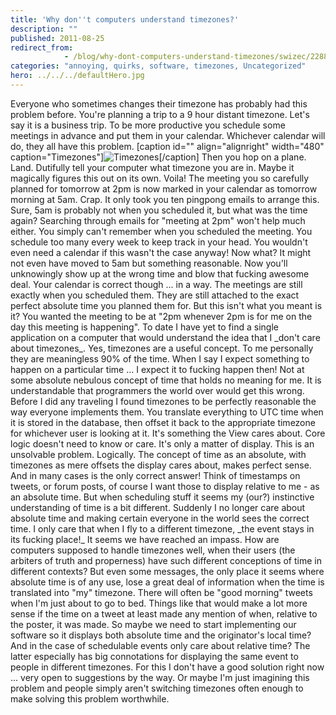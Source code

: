 ```yaml
---
title: 'Why don''t computers understand timezones?'
description: ""
published: 2011-08-25
redirect_from: 
            - /blog/why-dont-computers-understand-timezones/swizec/2288
categories: "annoying, quirks, software, timezones, Uncategorized"
hero: ../../../defaultHero.jpg
---
```

Everyone who sometimes changes their timezone has probably had this problem before. You're planning a trip to a 9 hour distant timezone. Let's say it is a business trip. To be more productive you schedule some meetings in advance and put them in your calendar. Whichever calendar will do, they all have this problem. \[caption id="" align="alignright" width="480" caption="Timezones"]![](http://upload.wikimedia.org/wikipedia/commons/thumb/a/ad/Standard_time_zones_of_the_world.png/800px-Standard_time_zones_of_the_world.png "Timezones")\[/caption] Then you hop on a plane. Land. Dutifully tell your computer what timezone you are in. Maybe it magically figures this out on its own. Voila! The meeting you so carefully planned for tomorrow at 2pm is now marked in your calendar as tomorrow morning at 5am. Crap. It only took you ten pingpong emails to arrange this. Sure, 5am is probably not when you scheduled it, but what was the time again? Searching through emails for "meeting at 2pm" won't help much either. You simply can't remember when you scheduled the meeting. You schedule too many every week to keep track in your head. You wouldn't even need a calendar if this wasn't the case anyway! Now what? It might not even have moved to 5am but something reasonable. Now you'll unknowingly show up at the wrong time and blow that fucking awesome deal. Your calendar is correct though ... in a way. The meetings are still exactly when you scheduled them. They are still attached to the exact perfect absolute time you planned them for. But this isn't what you meant is it? You wanted the meeting to be at "2pm whenever 2pm is for me on the day this meeting is happening". To date I have yet to find a single application on a computer that would understand the idea that I \_don't care about timezones\_. Yes, timezones are a useful concept. To me personally they are meaningless 90% of the time. When I say I expect something to happen on a particular time ... I expect it to fucking happen then! Not at some absolute nebulous concept of time that holds no meaning for me. It is understandable that programmers the world over would get this wrong. Before I did any traveling I found timezones to be perfectly reasonable the way everyone implements them. You translate everything to UTC time when it is stored in the database, then offset it back to the appropriate timezone for whichever user is looking at it. It's something the View cares about. Core logic doesn't need to know or care. It's only a matter of display. This is an unsolvable problem. Logically. The concept of time as an absolute, with timezones as mere offsets the display cares about, makes perfect sense. And in many cases is the only correct answer! Think of timestamps on tweets, or forum posts, of course I want those to display relative to me - as an absolute time. But when scheduling stuff it seems my (our?) instinctive understanding of time is a bit different. Suddenly I no longer care about absolute time and making certain everyone in the world sees the correct time. I only care that when I fly to a different timezone, \_the event stays in its fucking place!\_ It seems we have reached an impass. How are computers supposed to handle timezones well, when their users (the arbiters of truth and properness) have such different conceptions of time in different contexts? But even some messages, the only place it seems where absolute time is of any use, lose a great deal of information when the time is translated into "my" timezone. There will often be "good morning" tweets when I'm just about to go to bed. Things like that would make a lot more sense if the time on a tweet at least made any mention of when, relative to the poster, it was made. So maybe we need to start implementing our software so it displays both absolute time and the originator's local time? And in the case of schedulable events only care about relative time? The latter especially has big connotations for displaying the same event to people in different timezones. For this I don't have a good solution right now ... very open to suggestions by the way. Or maybe I'm just imagining this problem and people simply aren't switching timezones often enough to make solving this problem worthwhile.